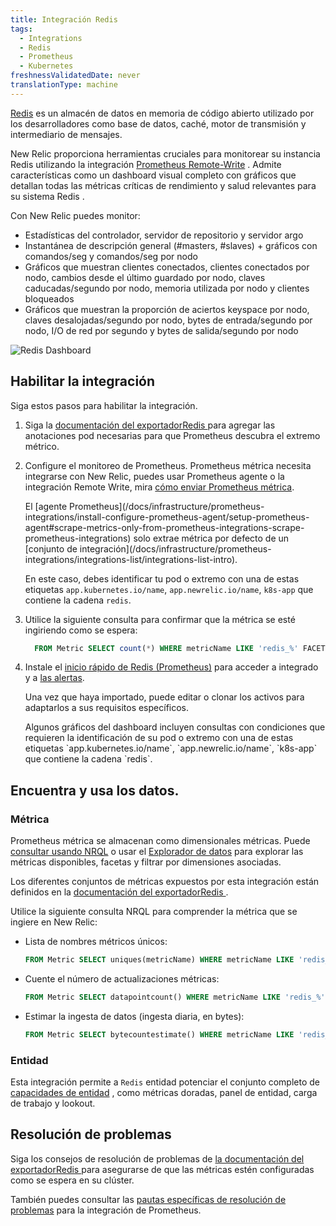 ```yaml
---
title: Integración Redis
tags:
  - Integrations
  - Redis
  - Prometheus
  - Kubernetes
freshnessValidatedDate: never
translationType: machine
---
```


[Redis](https://redis.io/) es un almacén de datos en memoria de código abierto utilizado por los desarrolladores como base de datos, caché, motor de transmisión y intermediario de mensajes.

New Relic proporciona herramientas cruciales para monitorear su instancia Redis utilizando la integración [Prometheus Remote-Write](/docs/infrastructure/prometheus-integrations/install-configure-remote-write/set-your-prometheus-remote-write-integration/) . Admite características como un dashboard visual completo con gráficos que detallan todas las métricas críticas de rendimiento y salud relevantes para su sistema Redis .

Con New Relic puedes monitor:

* Estadísticas del controlador, servidor de repositorio y servidor argo
* Instantánea de descripción general (#masters, #slaves) + gráficos con comandos/seg y comandos/seg por nodo
* Gráficos que muestran clientes conectados, clientes conectados por nodo, cambios desde el último guardado por nodo, claves caducadas/segundo por nodo, memoria utilizada por nodo y clientes bloqueados
* Gráficos que muestran la proporción de aciertos keyspace por nodo, claves desalojadas/segundo por nodo, bytes de entrada/segundo por nodo, I/O de red por segundo y bytes de salida/segundo por nodo

<img
  title="Redis Dashboard"
  alt="Redis Dashboard"
  src="/images/kubernetes_screenshot-crop_redis-dashboard.webp"
/>

## Habilitar la integración

Siga estos pasos para habilitar la integración.

1. Siga la [documentación del exportadorRedis ](https://github.com/prometheus-community/helm-charts/tree/main/charts/prometheus-redis-exporter)para agregar las anotaciones pod necesarias para que Prometheus descubra el extremo métrico.

2. Configure el monitoreo de Prometheus. Prometheus métrica necesita integrarse con New Relic, puedes usar Prometheus agente o la integración Remote Write, mira [cómo enviar Prometheus métrica](/docs/infrastructure/prometheus-integrations/get-started/send-prometheus-metric-data-new-relic/).

   <Callout variant="important">
     El [agente Prometheus](/docs/infrastructure/prometheus-integrations/install-configure-prometheus-agent/setup-prometheus-agent#scrape-metrics-only-from-prometheus-integrations-scrape-prometheus-integrations) solo extrae métrica por defecto de un [conjunto de integración](/docs/infrastructure/prometheus-integrations/integrations-list/integrations-list-intro).

     En este caso, debes identificar tu pod o extremo con una de estas etiquetas `app.kubernetes.io/name`, `app.newrelic.io/name`, `k8s-app` que contiene la cadena `redis`.
   </Callout>

3. Utilice la siguiente consulta para confirmar que la métrica se esté ingiriendo como se espera:

   ```sql
     FROM Metric SELECT count(*) WHERE metricName LIKE 'redis_%' FACET metricName LIMIT MAX
   ```

4. Instale el [inicio rápido de Redis (Prometheus)](https://newrelic.com/instant-observability/redis-prometheus) para acceder a <InlinePopover type="dashboards"/>integrado y a [las alertas](/docs/alerts-applied-intelligence/new-relic-alerts/learn-alerts/introduction-alerts/).

   Una vez que haya importado, puede editar o clonar los activos para adaptarlos a sus requisitos específicos.

   <Callout variant="important">
     Algunos gráficos del dashboard incluyen consultas con condiciones que requieren la identificación de su pod o extremo con una de estas etiquetas `app.kubernetes.io/name`, `app.newrelic.io/name`, `k8s-app` que contiene la cadena `redis`.
   </Callout>

## Encuentra y usa los datos.

### Métrica

Prometheus métrica se almacenan como dimensionales métricas. Puede [consultar usando NRQL](/docs/telemetry-data-platform/get-data/apis/query-metric-data-type/) o usar el [Explorador de datos](/docs/query-your-data/explore-query-data/browse-data/introduction-data-explorer/) para explorar las métricas disponibles, facetas y filtrar por dimensiones asociadas.

Los diferentes conjuntos de métricas expuestos por esta integración están definidos en la [documentación del exportadorRedis ](https://github.com/oliver006/redis_exporter/blob/master/README.md#whats-exported).

Utilice la siguiente consulta NRQL para comprender la métrica que se ingiere en New Relic:

* Lista de nombres métricos únicos:

  ```sql
  FROM Metric SELECT uniques(metricName) WHERE metricName LIKE 'redis_%' LIMIT MAX
  ```

* Cuente el número de actualizaciones métricas:

  ```sql
  FROM Metric SELECT datapointcount() WHERE metricName LIKE 'redis_%' FACET metricName
  ```

* Estimar la ingesta de datos (ingesta diaria, en bytes):

  ```sql
  FROM Metric SELECT bytecountestimate() WHERE metricName LIKE 'redis_%' SINCE 1 day ago
  ```

### Entidad

Esta integración permite a `Redis` entidad potenciar el conjunto completo de [capacidades de entidad](/docs/new-relic-solutions/new-relic-one/core-concepts/what-entity-new-relic/) , como métricas doradas, panel de entidad, carga de trabajo y lookout.

## Resolución de problemas

Siga los consejos de resolución de problemas de [la documentación del exportadorRedis ](https://github.com/oliver006/redis_exporter)para asegurarse de que las métricas estén configuradas como se espera en su clúster.

También puedes consultar las [pautas específicas de resolución de problemas](/docs/infrastructure/prometheus-integrations/troubleshooting/no-data-appears-prometheus-integration) para la integración de Prometheus.
